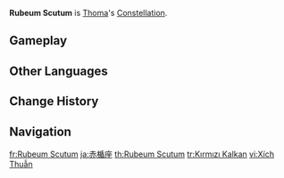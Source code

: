 {{Constellation Overview Infobox
|title     = Rubeum Scutum
|character = Thoma
|meaning   = Red Shield
}}
'''Rubeum Scutum''' is [[Thoma]]'s [[Constellation]].

==Gameplay==
{{Constellation Table|Thoma}}

==Other Languages==
{{Other Languages
|en       = Rubeum Scutum
|en_lang  = la
|en_tl    = Red Shield
|zhs      = 赤楯座
|zhs_rm   = Chì Dùn Zuò
|zht      = 赤楯座
|zht_rm   = Chì Dùn Zuò
|zh_tl    = Red Shield Constellation
|ja       = 赤楯座
|ja_rm    = Sekijun-za{{Assumed}}
|ja_tl    = Red Shield Constellation{{sino|ja}}
|ko       = 붉은 방패자리
|ko_rm    = Bulgeun Bangpae-jari
|ko_tl    = Red Shield Constellation
|es       = Rubeum Scuta
|es_tl    = {{tt|Red Shields|Plural form of original Latin}}
|fr       = Rubeum Scutum
|ru       = Красный Щит
|ru_tl    = Red Shield
|th       = Rubeum Scutum
|vi       = Cung Xích Thuẫn
|vi_tl    = 
|de       = Rubeum Scutum
|id       = Rubeum Scutum
|pt       = Rubeum Scutum
|tr       = Kırmızı Kalkan
|tr_tl    = Red Shield
|it       = Rubeum Scutum
}}

==Change History==
{{Change History|2.2}}

==Navigation==
{{Constellation Navbox}}

[[fr:Rubeum Scutum]]
[[ja:赤楯座]]
[[th:Rubeum Scutum]]
[[tr:Kırmızı Kalkan]]
[[vi:Xích Thuẫn]]
